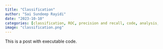 ```yaml
---
title: "Classification"
author: "Sai Sundeep Rayidi"
date: "2023-10-10"
categories: [classification, ROC, precision and recall, code, analysis, visualization]
image: "classification.png"
---
```


This is a post with executable code.
